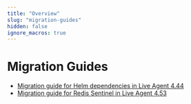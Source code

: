 ```yaml
---
title: "Overview"
slug: "migration-guides"
hidden: false
ignore_macros: true
---
```


# Migration Guides

- [Migration guide for Helm dependencies in Live Agent 4.44](helm-dependencies.mdx)
- [Migration guide for Redis Sentinel in Live Agent 4.53](redis-sentinel.mdx)